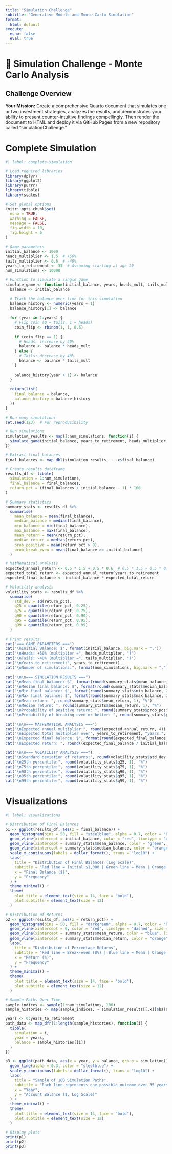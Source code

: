 ```yaml
---
title: "Simulation Challenge"
subtitle: "Generative Models and Monte Carlo Simulation"
format:
  html: default
execute:
  echo: false
  eval: true
---
```


# 🎲 Simulation Challenge - Monte Carlo Analysis

## Challenge Overview

**Your Mission:** Create a comprehensive Quarto document that simulates one or two investment strategies, analyzes the results, and demonstrates your ability to present counter-intuitive findings compellingly. Then render the document to HTML and deploy it via GitHub Pages from a new repository called "simulationChallenge."

# Complete Simulation

```r
#| label: complete-simulation

# Load required libraries
library(dplyr)
library(ggplot2)
library(purrr)
library(tibble)
library(scales)

# Set global options
knitr::opts_chunk$set(
  echo = TRUE,
  warning = FALSE,
  message = FALSE,
  fig.width = 10,
  fig.height = 6
)

# Game parameters
initial_balance <- 1000
heads_multiplier <- 1.5  # +50%
tails_multiplier <- 0.6  # -40%
years_to_retirement <- 35  # Assuming starting at age 20
num_simulations <- 10000

# Function to simulate a single game
simulate_game <- function(initial_balance, years, heads_mult, tails_mult) {
  balance <- initial_balance
  
  # Track the balance over time for this simulation
  balance_history <- numeric(years + 1)
  balance_history[1] <- balance
  
  for (year in 1:years) {
    # Flip coin (0 = tails, 1 = heads)
    coin_flip <- rbinom(1, 1, 0.5)
    
    if (coin_flip == 1) {
      # Heads: increase by 50%
      balance <- balance * heads_mult
    } else {
      # Tails: decrease by 40%
      balance <- balance * tails_mult
    }
    
    balance_history[year + 1] <- balance
  }
  
  return(list(
    final_balance = balance,
    balance_history = balance_history
  ))
}

# Run many simulations
set.seed(123)  # For reproducibility

# Run simulations
simulation_results <- map(1:num_simulations, function(i) {
  simulate_game(initial_balance, years_to_retirement, heads_multiplier, tails_multiplier)
})

# Extract final balances
final_balances <- map_dbl(simulation_results, ~ .x$final_balance)

# Create results dataframe
results_df <- tibble(
  simulation = 1:num_simulations,
  final_balance = final_balances,
  return_pct = (final_balances / initial_balance - 1) * 100
)

# Summary statistics
summary_stats <- results_df %>%
  summarise(
    mean_balance = mean(final_balance),
    median_balance = median(final_balance),
    min_balance = min(final_balance),
    max_balance = max(final_balance),
    mean_return = mean(return_pct),
    median_return = median(return_pct),
    prob_positive = mean(return_pct > 0),
    prob_break_even = mean(final_balance >= initial_balance)
  )

# Mathematical analysis
expected_annual_return <- 0.5 * 1.5 + 0.5 * 0.6  # 0.5 * 1.5 + 0.5 * 0.6 = 1.05
expected_total_return <- expected_annual_return^years_to_retirement
expected_final_balance <- initial_balance * expected_total_return

# Volatility analysis
volatility_stats <- results_df %>%
  summarise(
    std_dev = sd(return_pct),
    q25 = quantile(return_pct, 0.25),
    q75 = quantile(return_pct, 0.75),
    q90 = quantile(return_pct, 0.90),
    q95 = quantile(return_pct, 0.95),
    q99 = quantile(return_pct, 0.99)
  )

# Print results
cat("=== GAME PARAMETERS ===")
cat("\nInitial Balance: $", format(initial_balance, big.mark = ","))
cat("\nHeads: +50% (multiplier =", heads_multiplier, ")")
cat("\nTails: -40% (multiplier =", tails_multiplier, ")")
cat("\nYears to retirement:", years_to_retirement)
cat("\nNumber of simulations:", format(num_simulations, big.mark = ","))

cat("\n\n=== SIMULATION RESULTS ===")
cat("\nMean final balance: $", format(round(summary_stats$mean_balance, 2), big.mark = ","))
cat("\nMedian final balance: $", format(round(summary_stats$median_balance, 2), big.mark = ","))
cat("\nMin final balance: $", format(round(summary_stats$min_balance, 2), big.mark = ","))
cat("\nMax final balance: $", format(round(summary_stats$max_balance, 2), big.mark = ","))
cat("\nMean return: ", round(summary_stats$mean_return, 1), "%")
cat("\nMedian return: ", round(summary_stats$median_return, 1), "%")
cat("\nProbability of positive return: ", round(summary_stats$prob_positive * 100, 1), "%")
cat("\nProbability of breaking even or better: ", round(summary_stats$prob_break_even * 100, 1), "%")

cat("\n\n=== MATHEMATICAL ANALYSIS ===")
cat("\nExpected annual multiplier:", round(expected_annual_return, 4))
cat("\nExpected total multiplier over", years_to_retirement, "years:", round(expected_total_return, 2))
cat("\nExpected final balance: $", format(round(expected_final_balance, 2), big.mark = ","))
cat("\nExpected return: ", round((expected_final_balance / initial_balance - 1) * 100, 1), "%")

cat("\n\n=== VOLATILITY ANALYSIS ===")
cat("\nStandard deviation of returns:", round(volatility_stats$std_dev, 1), "%")
cat("\n25th percentile:", round(volatility_stats$q25, 1), "%")
cat("\n75th percentile:", round(volatility_stats$q75, 1), "%")
cat("\n90th percentile:", round(volatility_stats$q90, 1), "%")
cat("\n95th percentile:", round(volatility_stats$q95, 1), "%")
cat("\n99th percentile:", round(volatility_stats$q99, 1), "%")
```

# Visualizations

```r
#| label: visualizations

# Distribution of Final Balances
p1 <- ggplot(results_df, aes(x = final_balance)) +
  geom_histogram(bins = 50, fill = "steelblue", alpha = 0.7, color = "black") +
  geom_vline(xintercept = initial_balance, color = "red", linetype = "dashed", size = 1) +
  geom_vline(xintercept = summary_stats$mean_balance, color = "green", linetype = "dashed", size = 1) +
  geom_vline(xintercept = summary_stats$median_balance, color = "orange", linetype = "dashed", size = 1) +
  scale_x_continuous(labels = dollar_format(), trans = "log10") +
  labs(
    title = "Distribution of Final Balances (Log Scale)",
    subtitle = "Red line = Initial $1,000 | Green line = Mean | Orange line = Median",
    x = "Final Balance ($)",
    y = "Frequency"
  ) +
  theme_minimal() +
  theme(
    plot.title = element_text(size = 14, face = "bold"),
    plot.subtitle = element_text(size = 12)
  )

# Distribution of Returns
p2 <- ggplot(results_df, aes(x = return_pct)) +
  geom_histogram(bins = 50, fill = "darkgreen", alpha = 0.7, color = "black") +
  geom_vline(xintercept = 0, color = "red", linetype = "dashed", size = 1) +
  geom_vline(xintercept = summary_stats$mean_return, color = "blue", linetype = "dashed", size = 1) +
  geom_vline(xintercept = summary_stats$median_return, color = "orange", linetype = "dashed", size = 1) +
  labs(
    title = "Distribution of Percentage Returns",
    subtitle = "Red line = Break-even (0%) | Blue line = Mean | Orange line = Median",
    x = "Return (%)",
    y = "Frequency"
  ) +
  theme_minimal() +
  theme(
    plot.title = element_text(size = 14, face = "bold"),
    plot.subtitle = element_text(size = 12)
  )

# Sample Paths Over Time
sample_indices <- sample(1:num_simulations, 100)
sample_histories <- map(sample_indices, ~ simulation_results[[.x]]$balance_history)

years <- 0:years_to_retirement
path_data <- map_dfr(1:length(sample_histories), function(i) {
  tibble(
    simulation = i,
    year = years,
    balance = sample_histories[[i]]
  )
})

p3 <- ggplot(path_data, aes(x = year, y = balance, group = simulation)) +
  geom_line(alpha = 0.3, color = "steelblue") +
  scale_y_continuous(labels = dollar_format(), trans = "log10") +
  labs(
    title = "Sample of 100 Simulation Paths",
    subtitle = "Each line represents one possible outcome over 35 years",
    x = "Year",
    y = "Account Balance ($, Log Scale)"
  ) +
  theme_minimal() +
  theme(
    plot.title = element_text(size = 14, face = "bold"),
    plot.subtitle = element_text(size = 12)
  )

# Display plots
print(p1)
print(p2)
print(p3)
```
